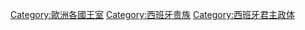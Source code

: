 {{Commons category|Royalty of Spain}}

[[Category:歐洲各國王室|Category:歐洲各國王室]]
[[Category:西班牙贵族|Category:西班牙贵族]]
[[Category:西班牙君主政体|Category:西班牙君主政体]]